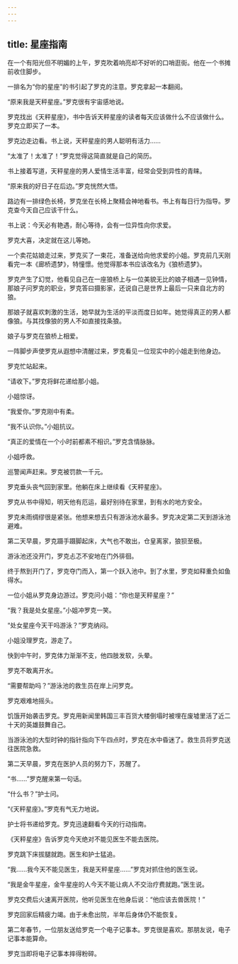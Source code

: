 ```yaml
---
---
---
```

title: 星座指南
---




在一个有阳光但不明媚的上午，罗克吹着响亮却不好听的口哨逛街。他在一个书摊前收住脚步。

一排名为“你的星座”的书引起了罗克的注意。罗克拿起一本翻阅。

“原来我是天秤星座。”罗克很有宇宙感地说。

罗克找出《天秤星座》，书中告诉天秤星座的读者每天应该做什么不应该做什么。罗克立即买了一本。

罗克边走边看。书上说，天秤星座的男人聪明有活力……

“太准了！太准了！”罗克觉得这简直就是自己的简历。

书上接着写道，天秤星座的男人爱情生活丰富，经常会受到异性的青睐。

“原来我的好日子在后边。”罗克恍然大悟。

路边有一排绿色长椅，罗克坐在长椅上聚精会神地看书。书上有每日行为指导。罗克查今天自己应该干什么。

书上说：今天必有艳遇，耐心等待，会有一位异性向你求爱。

罗克大喜，决定就在这儿等她。

一个卖花姑娘走过来，罗克买了一束花，准备送给向他求爱的小姐。罗克前几天刚看完一本《廊桥遗梦》，特憧憬。他觉得那本书应该改名为《狼桥遗梦》。

罗克产生了幻觉，他看见自己在一座狼桥上与一位美貌无比的娘子相遇一见钟情，那娘子问罗克的职业，罗克答曰摄影家，还说自己是世界上最后一只来自北方的狼。

那娘子就喜欢刺激的生活，她早就为生活的平淡而度日如年。她觉得真正的男人都像狼。与其找像狼的男人不如直接找条狼。

娘子与罗克在狼桥上相爱。

一阵脚步声使罗克从遐想中清醒过来，罗克看见一位现实中的小姐走到他身边。

罗克忙站起来。

“请收下。”罗克将鲜花递给那小姐。

小姐惊讶。

“我爱你。”罗克刚中有柔。

“我不认识你。”小姐抗议。

“真正的爱情在一个小时前都素不相识。”罗克含情脉脉。

小姐呼救。

巡警闻声赶来。罗克被罚款一千元。

罗克垂头丧气回到家里。他躺在床上继续看《天秤星座》。

罗克从书中得知，明天他有厄运，最好别待在家里，到有水的地方安全。

罗克未雨绸缪很是紧张。他想来想去只有游泳池水最多。罗克决定第二天到游泳池避难。

第二天早晨，罗克蹑手蹑脚起床，大气也不敢出，仓皇离家，狼狈至极。

游泳池还没开门，罗克忐忑不安地在门外徘徊。

终于熬到开门了，罗克夺门而入，第一个跃入池中。到了水里，罗克如释重负如鱼得水。

一位小姐从罗克身边游过。罗克问小姐：“你也是天秤星座？”

“我？我是处女星座。”小姐冲罗克一笑。

“处女星座今天干吗游泳？”罗克纳闷。

小姐没理罗克，游走了。

快到中午时，罗克体力渐渐不支，他四肢发软，头晕。

罗克不敢离开水。

“需要帮助吗？”游泳池的救生员在岸上问罗克。

罗克艰难地摇头。

饥饿开始袭击罗克。罗克用新闻里韩国三丰百货大楼倒塌时被埋在废墟里活了近二十天的英雄鼓舞自己。

当游泳池的大型时钟的指针指向下午四点时，罗克在水中昏迷了。救生员将罗克送往医院急救。

第二天早晨，罗克在医护人员的努力下，苏醒了。

“书……”罗克醒来第一句话。

“什么书？”护士问。

“《天秤星座》。”罗克有气无力地说。

护士将书递给罗克。罗克迅速翻看今天的行动指南。

《天秤星座》告诉罗克今天绝对不能见医生不能去医院。

罗克跳下床拔腿就跑。医生和护士猛追。

“我……我今天不能见医生，我是天秤星座……”罗克对抓住他的医生说。

“我是金牛星座，金牛星座的人今天不能让病人不交治疗费就跑。”医生说。

罗克交费后火速离开医院，他听见医生在他身后说：“他应该去兽医院！”

罗克回家后精疲力竭。由于未愈出院，半年后身体仍不能恢复。

第二年春节，一位朋友送给罗克一个电子记事本。罗克很是喜欢。那朋友说，电子记事本能算命。

罗克当即将电子记事本摔得粉碎。